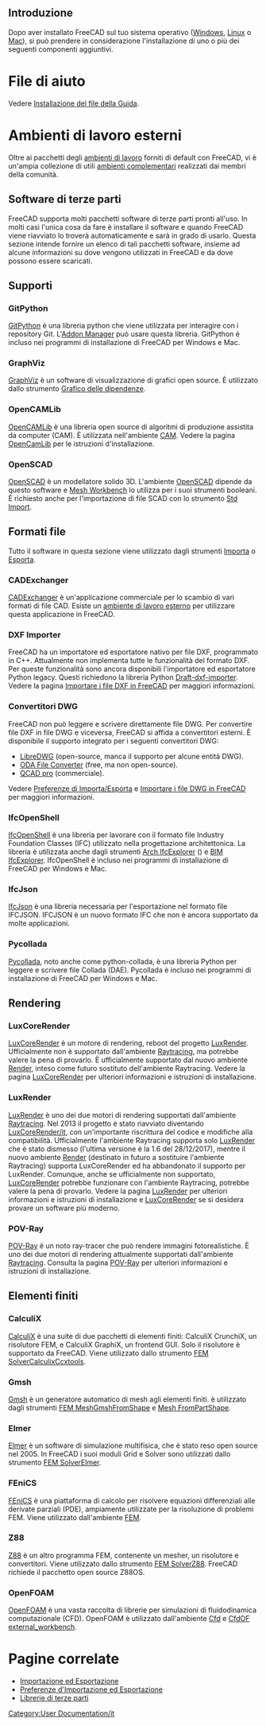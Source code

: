 <languages/>

{{Docnav/it
|[[Installing_on_Mac/it|Installare in Mac]]
|[[Getting_started/it|Per iniziare]]
}}

{{TOCright}}

<span id="Introduction"></span>
==Introduzione== 

Dopo aver installato FreeCAD sul tuo sistema operativo ([[Installing_on_Windows/it|Windows]], [[Installing_on_Linux/it|Linux]] o [[Installing_on_Mac/it|Mac]]), si può prendere in considerazione l'installazione di uno o più dei seguenti componenti aggiuntivi.

<span id="Help_files"></span>
=File di aiuto=

Vedere  [[Installing_Helpfile/it|Installazione del file della Guida]].

<span id="External_workbenches"></span>
=Ambienti di lavoro esterni=

Oltre ai pacchetti degli [[workbenches/it|ambienti di lavoro]] forniti di default con FreeCAD, vi è un'ampia collezione di utili [[External_workbenches/it|ambienti complementari]] realizzati dai membri della comunità.

<span id="Third_party_software"></span>
==Software di terze parti==

FreeCAD supporta molti pacchetti software di terze parti pronti all'uso. In molti casi l'unica cosa da fare è installare il software e quando FreeCAD viene riavviato lo troverà automaticamente e sarà in grado di usarlo. Questa sezione intende fornire un elenco di tali pacchetti software, insieme ad alcune informazioni su dove vengono utilizzati in FreeCAD e da dove possono essere scaricati.

<span id="Support"></span>
== Supporti ==

===GitPython===

[https://github.com/gitpython-developers/GitPython GitPython] è una libreria python che viene utilizzata per interagire con i repository Git. L'[[Std_AddonMgr/it|Addon Manager]] può usare questa libreria. GitPython è incluso nei programmi di installazione di FreeCAD per Windows e Mac.

===GraphViz===

[https://www.graphviz.org GraphViz] è un software di visualizzazione di grafici open source. È utilizzato dallo strumento [[Std_DependencyGraph/it|Grafico delle dipendenze]].

===OpenCAMLib===

[http://www.anderswallin.net/CAM OpenCAMLib] è una libreria open source di algoritmi di produzione assistita da computer (CAM). È utilizzata nell'ambiente [[CAM_Workbench/it|CAM]]. Vedere la pagina [[OpenCamLib/it|OpenCamLib]] per le istruzioni d'installazione.

===OpenSCAD===

[https://www.openscad.org OpenSCAD] è un modellatore solido 3D. L'ambiente [[OpenSCAD_Workbench/it|OpenSCAD]] dipende da questo software e [[Mesh_Workbench/it|Mesh Workbench]] lo utilizza per i suoi strumenti booleani. È richiesto anche per l'importazione di file SCAD con lo strumento [[Std_Import/it|Std Import]].

<span id="File_formats"></span>
==Formati file==

Tutto il software in questa sezione viene utilizzato dagli strumenti [[Std_Import/it|Importa]] o [[Std_Export/it|Esporta]].

===CADExchanger===

[https://cadexchanger.com CADExchanger] è un'applicazione commerciale per lo scambio di vari formati di file CAD. Esiste un [https://github.com/yorikvanhavre/CADExchanger ambiente di lavoro esterno] per utilizzare questa applicazione in FreeCAD.

===DXF Importer===

FreeCAD ha un importatore ed esportatore nativo per file DXF, programmato in C++. Attualmente non implementa tutte le funzionalità del formato DXF. Per queste funzionalità sono ancora disponibili l'importatore ed esportatore Python legacy. Questi richiedono la libreria Python [https://github.com/yorikvanhavre/Draft-dxf-importer Draft-dxf-importer]. Vedere la pagina [[FreeCAD_and_DXF_Import/it|Importare i file DXF in FreeCAD]] per maggiori informazioni.

<span id="DWG_converters"></span>
=== Convertitori DWG ===

FreeCAD non può leggere e scrivere direttamente file DWG. Per convertire file DXF in file DWG e viceversa, FreeCAD si affida a convertitori esterni. È disponibile il supporto integrato per i seguenti convertitori DWG:
* [https://www.gnu.org/software/libredwg LibreDWG] (open-source, manca il supporto per alcune entità DWG).
* [https://www.opendesign.com/guestfiles/oda_file_converter ODA File Converter] (free, ma non open-source).
* [https://qcad.org/en/qcad-command-line-tools#dwg2dwg QCAD pro] (commerciale). {{Version|0.20}}

Vedere [[Import_Export_Preferences/it#DWG|Preferenze di Importa/Esporta]] e [[FreeCAD_and_DWG_Import/it|Importare i file DWG in FreeCAD]] per maggiori informazioni.

===IfcOpenShell===

[http://ifcopenshell.org IfcOpenShell] è una libreria per lavorare con il formato file Industry Foundation Classes (IFC) utilizzato nella progettazione architettonica. La libreria è utilizzata anche dagli strumenti [[Arch_IfcExplorer/it|Arch IfcExplorer]] ({{VersionMinus|0.18}}) e [[BIM_IfcExplorer/it|BIM IfcExplorer]]. IfcOpenShell è incluso nei programmi di installazione di FreeCAD per Windows e Mac.

===IfcJson===

[https://github.com/buildingSMART/ifcJSON IfcJson] è una libreria necessaria per l'esportazione nel formato file IFCJSON. IFCJSON è un nuovo formato IFC che non è ancora supportato da molte applicazioni.

===Pycollada===

[https://github.com/pycollada/pycollada/releases Pycollada], noto anche come python-collada, è una libreria Python per leggere e scrivere file Collada (DAE). Pycollada è incluso nei programmi di installazione di FreeCAD per Windows e Mac.

==Rendering==

===LuxCoreRender===

[https://www.luxcorerender.org LuxCoreRender] è un motore di rendering, reboot del progetto [[LuxRender/it|LuxRender]]. Ufficialmente non è supportato dall'ambiente [[Raytracing_Workbench/it|Raytracing]], ma potrebbe valere la pena di provarlo. È ufficialmente supportato dal nuovo ambiente [https://github.com/FreeCAD/FreeCAD-render Render], inteso come futuro sostituto dell'ambiente Raytracing. Vedere la pagina [[LuxCoreRender/it|LuxCoreRender]] per ulteriori informazioni e istruzioni di installazione.

===LuxRender===

[https://luxcorerender.org/history/ LuxRender] è uno dei due motori di rendering supportati dall'ambiente [[Raytracing_Workbench/it|Raytracing]]. Nel 2013 il progetto è stato riavviato diventando [[LuxCoreRender/it]], con un'importante riscrittura del codice e modifiche alla compatibilità. Ufficialmente l'ambiente Raytracing supporta solo [[LuxRender|LuxRender]] che è stato dismesso (l'ultima versione è la 1.6 del 28/12/2017), mentre il nuovo ambiente [https://github.com/FreeCAD/FreeCAD-render Render] (destinato in futuro a sostituire l'ambiente Raytracing) supporta LuxCoreRender ed ha abbandonato il supporto per LuxRender. Comunque, anche se ufficialmente non supportato, [[LuxCoreRender/it|LuxCoreRender]] potrebbe funzionare con l'ambiente Raytracing, potrebbe valere la pena di provarlo. Vedere la pagina [[LuxRender/it|LuxRender]] per ulteriori informazioni e istruzioni di installazione e [[LuxCoreRender/it|LuxCoreRender]] se si desidera provare un software più moderno.

===POV-Ray===

[https://www.povray.org POV-Ray] è un noto ray-tracer che può rendere immagini fotorealistiche. È uno dei due motori di rendering attualmente supportati dall'ambiente [[Raytracing_Workbench/it|Raytracing]]. Consulta la pagina [[POV-Ray/it|POV-Ray]] per ulteriori informazioni e istruzioni di installazione.

<span id="Finite_element"></span>
== Elementi finiti ==

===CalculiX===

[https://calculix.de CalculiX] è una suite di due pacchetti di elementi finiti: CalculiX CrunchiX, un risolutore FEM, e CalculiX GraphiX, un frontend GUI. Solo il risolutore è supportato da FreeCAD. Viene utilizzato dallo strumento [[FEM_SolverCalculixCcxtools/it|FEM SolverCalculixCcxtools]].

===Gmsh===

[http://gmsh.info Gmsh] è un generatore automatico di mesh agli elementi finiti. è utilizzato dagli strumenti [[FEM_MeshGmshFromShape/it|FEM MeshGmshFromShape]] e [[Mesh_FromPartShape/it|Mesh FromPartShape]].

===Elmer===

[https://www.csc.fi/web/elmer Elmer] è un software di simulazione multifisica, che è stato reso open source nel 2005. In FreeCAD i suoi moduli Grid e Solver sono utilizzati dallo strumento [[FEM_SolverElmer/it|FEM SolverElmer]].

===FEniCS===

[https://fenicsproject.org FEniCS] è una piattaforma di calcolo per risolvere equazioni differenziali alle derivate parziali (PDE), ampiamente utilizzate per la risoluzione di problemi FEM. Viene utilizzato dall'ambiente [[FEM_Workbench/it|FEM]].

===Z88===

[https://en.z88.de Z88] è un altro programma FEM, contenente un mesher, un risolutore e convertitori. Viene utilizzato dallo strumento [[FEM_SolverZ88/it|FEM SolverZ88]]. FreeCAD richiede il pacchetto open source Z88OS.

===OpenFOAM===

[https://openfoam.org OpenFOAM] è una vasta raccolta di librerie per simulazioni di fluidodinamica computazionale (CFD). OpenFOAM è utilizzato dall'ambiente [[Cfd_Workbench/it|Cfd]] e [https://github.com/jaheyns/CfdOF CfdOF] [[external_workbench|external_workbench]].

<span id="Related_pages"></span>
=Pagine correlate=

* [[Import_Export/it|Importazione ed Esportazione]]
* [[Import_Export_Preferences/it|Preferenze d'Importazione ed Esportazione]]
* [[Third Party Libraries/it|Librerie di terze parti]]


{{Docnav/it
|[[Installing_on_Mac/it|Installare in Mac]]
|[[Getting_started/it|Per iniziare]]
}}

[[Category:User Documentation/it]]